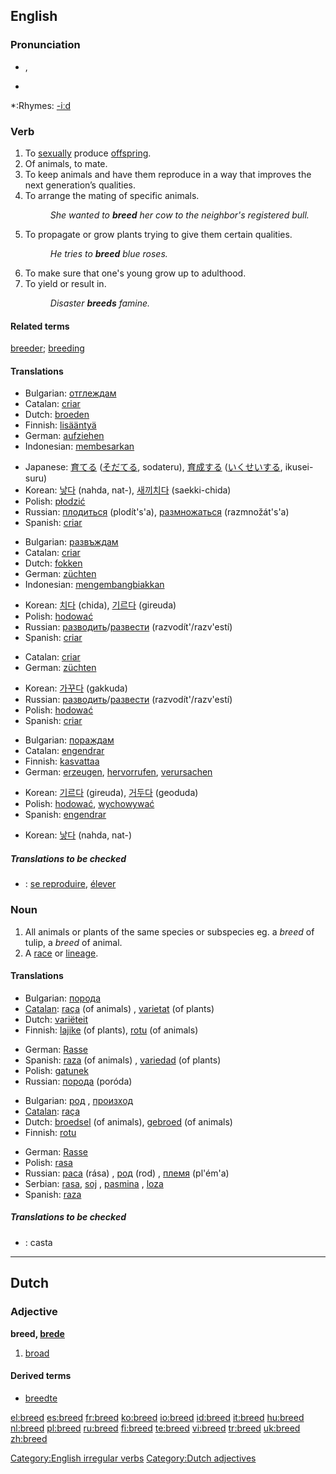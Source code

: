 ==English==

===Pronunciation===
*{{SAMPA|/bri:d/}}, {{IPA|/briːd/}}
*{{audio|en-us-breed.ogg|Audio (US)}}

*:Rhymes: [[Rhymes:English:-iːd|-iːd]]

===Verb===
{{en-verb|breeds|breeding|bred}}

# To [[sexually]] produce [[offspring]].
# Of animals, to mate.
# To keep animals and have them reproduce in a way that improves the next generation’s qualities.
# To arrange the mating of specific animals.
#: ''She wanted to '''breed''' her cow to the neighbor's registered bull.''
# To propagate or grow plants trying to give them certain qualities.
#: ''He tries to '''breed''' blue roses.''
# To make sure that one's young grow up to adulthood.
# To yield or result in.
#: ''Disaster '''breeds''' famine.''

====Related terms====
[[breeder]]; [[breeding]]

====Translations====
{{trans-top|To sexually produce offspring}}
*Bulgarian: [[отглеждам]]
*Catalan: [[criar]]
*Dutch: [[broeden]]
*Finnish: [[lisääntyä]]
*German: [[aufziehen]]
*Indonesian: [[besar|membesarkan]]
{{trans-mid}}
*Japanese: [[育てる]] ([[そだてる]], sodateru), [[育成]]する ([[いくせい]]する, ikusei-suru)
*Korean: [[낳다]] (nahda, nat-), [[새끼]][[치다]] (saekki-chida)
*Polish: [[płodzić]]
*Russian: [[плодиться]] (plodít's'a), [[размножаться]] (razmnožát's'a)
*Spanish: [[criar]]
{{trans-bottom}}

{{trans-top|To keep animals and have them reproduce}}
*Bulgarian: [[развъждам]]
*Catalan: [[criar]]
*Dutch: [[fokken]]
*German: [[züchten]]
*Indonesian: [[kembang-biak|mengembangbiakkan]]
{{trans-mid}}
*Korean: [[치다]] (chida), [[기르다]] (gireuda)
*Polish: [[hodować]]
*Russian: [[разводить]]/[[развести]] (razvodít'/razv'estí)
*Spanish: [[criar]]
{{trans-bottom}}

{{trans-top|To propagate or grow plants}}
*Catalan: [[criar]]
*German: [[züchten]]
{{trans-mid}}
*Korean: [[가꾸다]] (gakkuda)
*Russian: [[разводить]]/[[развести]] (razvodít'/razv'estí)
*Polish: [[hodować]]
*Spanish: [[criar]]
{{trans-bottom}}

{{trans-top|To make sure that one's young grow up to adulthood}}
*Bulgarian: [[пораждам]]
*Catalan: [[engendrar]]
*Finnish: [[kasvattaa]]
*German: [[erzeugen]], [[hervorrufen]], [[verursachen]]
{{trans-mid}}
*Korean: [[기르다]] (gireuda), [[거두다]] (geoduda)
*Polish: [[hodować]], [[wychowywać]]
*Spanish: [[engendrar]]
{{trans-bottom}}

{{trans-top|To yield or result in}}
{{trans-mid}}
*Korean: [[낳다]] (nahda, nat-)
{{trans-bottom}}

=====Translations to be checked=====
{{checktrans}}
{{top}}
*{{ttbc|French}}: [[reproduire|se reproduire]], [[élever]]
{{mid}}
{{bottom}}

===Noun===
{{en-noun}}

# All animals or plants of the same species or subspecies eg. a ''breed'' of tulip, a ''breed'' of animal.
# A [[race]] or [[lineage]].

====Translations====
{{trans-top|All animals or plants of the same species or subspecies}}
*Bulgarian: [[порода]] {{f}}
*[[Catalan]]: [[raça]] (of animals) {{f}}, [[varietat]] (of plants) {{f}}
*Dutch: [[variëteit]] {{f}}
*Finnish: [[lajike]] (of plants), [[rotu]] (of animals)
{{trans-mid}}
*German: [[Rasse]] {{f}}
*Spanish: [[raza]] (of animals) {{f}}, [[variedad]] (of plants) {{f}}
*Polish: [[gatunek]] {{m}}
*Russian: [[порода]] (poróda) {{f}}
{{trans-bottom}}

{{trans-top|A race or lineage}}
*Bulgarian: [[род]] {{m}}, [[произход]] {{m}}
*[[Catalan]]: [[raça]] {{f}}
*Dutch: [[broedsel]] {{n}} (of animals), [[gebroed]] {{n}} (of animals)
*Finnish: [[rotu]]
{{trans-mid}}
*German: [[Rasse]] {{f}}
*Polish: [[rasa]] {{f}}
*Russian: [[раса]] (rása) {{f}}, [[род]] (rod) {{m}}, [[племя]] (pl'ém'a) {{n}}
*Serbian: [[rasa]], [[soj]] {{m}}, [[pasmina]] {{f}}, [[loza]] {{f}}
*Spanish: [[raza]] {{f}}
{{trans-bottom}}

=====Translations to be checked=====
{{checktrans}}
{{top}}
*{{ttbc|Spanish}}: casta {{m}}
{{mid}}
{{bottom}}

[[Category:English irregular verbs]]

----

==Dutch==

===Adjective===
'''breed, [[brede]]'''

# [[broad]]

====Derived terms====
* [[breedte]]

[[Category:Dutch adjectives]]

[[el:breed]]
[[es:breed]]
[[fr:breed]]
[[ko:breed]]
[[io:breed]]
[[id:breed]]
[[it:breed]]
[[hu:breed]]
[[nl:breed]]
[[pl:breed]]
[[ru:breed]]
[[fi:breed]]
[[te:breed]]
[[vi:breed]]
[[tr:breed]]
[[uk:breed]]
[[zh:breed]]
